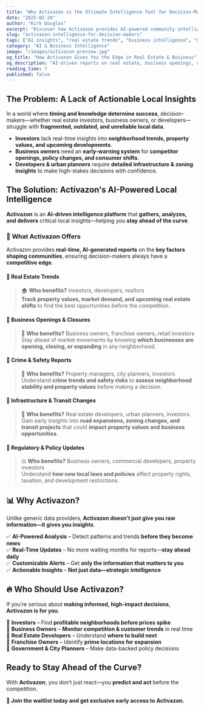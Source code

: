 ```yaml
---
title: "Why Activazon is the Ultimate Intelligence Tool for Decision-Makers"
date: "2025-02-24"
author: "Kirk Douglas"
excerpt: "Discover how Activazon provides AI-powered community intelligence for investors, developers, and business owners looking to stay ahead in an ever-changing landscape."
slug: "activazon-intelligence-for-decision-makers"
tags: ["AI insights", "real estate trends", "business intelligence", "market analysis"]
category: "AI & Business Intelligence"
image: "/images/activazon-preview.jpg"
og_title: "How Activazon Gives You the Edge in Real Estate & Business"
og_description: "AI-driven reports on real estate, business openings, crime trends, and infrastructure—stay ahead of market shifts with Activazon."
reading_time: 7
published: false
---
```


## The Problem: A Lack of Actionable Local Insights

In a world where **timing and knowledge determine success**, decision-makers—whether real estate investors, business owners, or developers—struggle with **fragmented, outdated, and unreliable local data**.

- **Investors** lack real-time insights into **neighborhood trends, property values, and upcoming developments**.
- **Business owners** need an **early-warning system** for **competitor openings, policy changes, and consumer shifts**.
- **Developers & urban planners** require **detailed infrastructure & zoning insights** to make high-stakes decisions with confidence.

## The Solution: Activazon's AI-Powered Local Intelligence

**Activazon** is an **AI-driven intelligence platform** that **gathers, analyzes, and delivers** critical local insights—helping you **stay ahead of the curve**.

### 🚀 **What Activazon Offers**
Activazon provides **real-time, AI-generated reports** on the **key factors shaping communities**, ensuring decision-makers always have a **competitive edge**.

#### 🔹 **Real Estate Trends**
> 🏠 **Who benefits?** Investors, developers, realtors  
**Track property values, market demand, and upcoming real estate shifts** to find the best opportunities before the competition.

#### 🔹 **Business Openings & Closures**
> 🏢 **Who benefits?** Business owners, franchise owners, retail investors  
Stay ahead of market movements by knowing **which businesses are opening, closing, or expanding** in any neighborhood.

#### 🔹 **Crime & Safety Reports**
> 🚓 **Who benefits?** Property managers, city planners, investors  
Understand **crime trends and safety risks** to **assess neighborhood stability and property values** before making a decision.

#### 🔹 **Infrastructure & Transit Changes**
> 🚧 **Who benefits?** Real estate developers, urban planners, investors  
Gain early insights into **road expansions, zoning changes, and transit projects** that could **impact property values and business opportunities**.

#### 🔹 **Regulatory & Policy Updates**
> ⚖️ **Who benefits?** Business owners, commercial developers, property investors  
Understand **how new local laws and policies** affect property rights, taxation, and development restrictions.

## 📊 **Why Activazon?**
Unlike generic data providers, **Activazon doesn't just give you raw information—it gives you insights**.

✅ **AI-Powered Analysis** – Detect patterns and trends **before they become news**  
✅ **Real-Time Updates** – No more waiting months for reports—**stay ahead daily**  
✅ **Customizable Alerts** – Get **only the information that matters to you**  
✅ **Actionable Insights** – **Not just data—strategic intelligence**  

## 🔥 **Who Should Use Activazon?**
If you’re serious about **making informed, high-impact decisions**, **Activazon is for you**.

🔹 **Investors** – Find **profitable neighborhoods before prices spike**  
🔹 **Business Owners** – **Monitor competition & customer trends** in real time  
🔹 **Real Estate Developers** – Understand **where to build next**  
🔹 **Franchise Owners** – Identify **prime locations for expansion**  
🔹 **Government & City Planners** – Make data-backed policy decisions  

## Ready to Stay Ahead of the Curve?  
With **Activazon**, you don’t just react—you **predict and act** before the competition.  

**📩 Join the waitlist today and get exclusive early access to Activazon.**

 
 <JoinWaitlistButton />